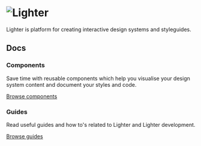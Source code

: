 
<H1>
  <img
    src="/logo/logo.svg"
    alt="Lighter"
    style={{ width: '100%', maxWidth: '300px' }}
  />
</H1>

Lighter is platform for creating interactive design systems and styleguides.

## Docs

### Components

Save time with reusable components which help you visualise your design system
content and document your styles and code.

[Browse components](/components/badge)

### Guides

Read useful guides and how to's related to Lighter and Lighter development.

[Browse guides](/guides/contributing-guidelines)
